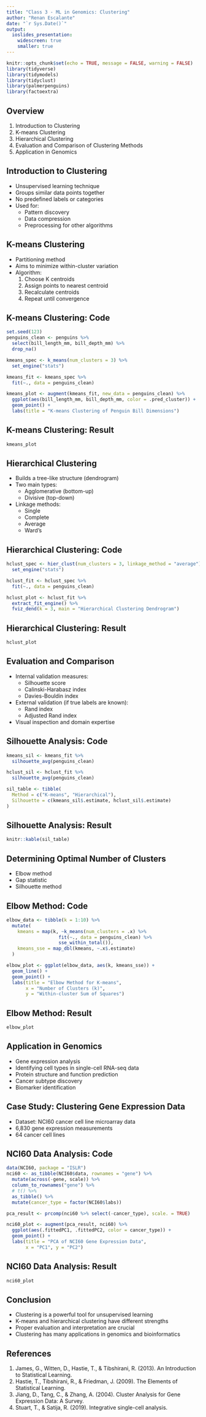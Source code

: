 ```yaml
---
title: "Class 3 - ML in Genomics: Clustering"
author: "Renan Escalante"
date: "`r Sys.Date()`"
output:
  ioslides_presentation:
    widescreen: true
    smaller: true
---
```


```r
knitr::opts_chunk$set(echo = TRUE, message = FALSE, warning = FALSE)
library(tidyverse)
library(tidymodels)
library(tidyclust)
library(palmerpenguins)
library(factoextra)
```

## Overview

1. Introduction to Clustering
2. K-means Clustering
3. Hierarchical Clustering
4. Evaluation and Comparison of Clustering Methods
5. Application in Genomics

## Introduction to Clustering

- Unsupervised learning technique
- Groups similar data points together
- No predefined labels or categories
- Used for:
  - Pattern discovery
  - Data compression
  - Preprocessing for other algorithms

## K-means Clustering

- Partitioning method
- Aims to minimize within-cluster variation
- Algorithm:
  1. Choose K centroids
  2. Assign points to nearest centroid
  3. Recalculate centroids
  4. Repeat until convergence

## K-means Clustering: Code

```r
set.seed(123)
penguins_clean <- penguins %>%
  select(bill_length_mm, bill_depth_mm) %>%
  drop_na()

kmeans_spec <- k_means(num_clusters = 3) %>%
  set_engine("stats")

kmeans_fit <- kmeans_spec %>%
  fit(~., data = penguins_clean)

kmeans_plot <- augment(kmeans_fit, new_data = penguins_clean) %>%
  ggplot(aes(bill_length_mm, bill_depth_mm, color = .pred_cluster)) +
  geom_point() +
  labs(title = "K-means Clustering of Penguin Bill Dimensions")
```

## K-means Clustering: Result

```r
kmeans_plot
```

## Hierarchical Clustering

- Builds a tree-like structure (dendrogram)
- Two main types:
  - Agglomerative (bottom-up)
  - Divisive (top-down)
- Linkage methods:
  - Single
  - Complete
  - Average
  - Ward's

## Hierarchical Clustering: Code

```r
hclust_spec <- hier_clust(num_clusters = 3, linkage_method = "average") %>%
  set_engine("stats")

hclust_fit <- hclust_spec %>%
  fit(~., data = penguins_clean)

hclust_plot <- hclust_fit %>%
  extract_fit_engine() %>%
  fviz_dend(k = 3, main = "Hierarchical Clustering Dendrogram")
```

## Hierarchical Clustering: Result

```r
hclust_plot
```

## Evaluation and Comparison

- Internal validation measures:
  - Silhouette score
  - Calinski-Harabasz index
  - Davies-Bouldin index
- External validation (if true labels are known):
  - Rand index
  - Adjusted Rand index
- Visual inspection and domain expertise

## Silhouette Analysis: Code

```r
kmeans_sil <- kmeans_fit %>% 
  silhouette_avg(penguins_clean)

hclust_sil <- hclust_fit %>% 
  silhouette_avg(penguins_clean)

sil_table <- tibble(
  Method = c("K-means", "Hierarchical"),
  Silhouette = c(kmeans_sil$.estimate, hclust_sil$.estimate)
)
```

## Silhouette Analysis: Result

```r
knitr::kable(sil_table)
```

## Determining Optimal Number of Clusters

- Elbow method
- Gap statistic
- Silhouette method

## Elbow Method: Code

```r
elbow_data <- tibble(k = 1:10) %>%
  mutate(
    kmeans = map(k, ~k_means(num_clusters = .x) %>% 
                   fit(~., data = penguins_clean) %>% 
                   sse_within_total()),
    kmeans_sse = map_dbl(kmeans, ~.x$.estimate)
  )

elbow_plot <- ggplot(elbow_data, aes(k, kmeans_sse)) +
  geom_line() +
  geom_point() +
  labs(title = "Elbow Method for K-means",
       x = "Number of Clusters (k)",
       y = "Within-cluster Sum of Squares")
```

## Elbow Method: Result

```r
elbow_plot
```

## Application in Genomics

- Gene expression analysis
- Identifying cell types in single-cell RNA-seq data
- Protein structure and function prediction
- Cancer subtype discovery
- Biomarker identification

## Case Study: Clustering Gene Expression Data

- Dataset: NCI60 cancer cell line microarray data
- 6,830 gene expression measurements
- 64 cancer cell lines

## NCI60 Data Analysis: Code

```r
data(NCI60, package = "ISLR")
nci60 <- as_tibble(NCI60$data, rownames = "gene") %>%
  mutate(across(-gene, scale)) %>%
  column_to_rownames("gene") %>%
  # t() %>%
  as_tibble() %>%
  mutate(cancer_type = factor(NCI60$labs))

pca_result <- prcomp(nci60 %>% select(-cancer_type), scale. = TRUE)

nci60_plot <- augment(pca_result, nci60) %>%
  ggplot(aes(.fittedPC1, .fittedPC2, color = cancer_type)) +
  geom_point() +
  labs(title = "PCA of NCI60 Gene Expression Data",
       x = "PC1", y = "PC2")
```

## NCI60 Data Analysis: Result

```r
nci60_plot
```

## Conclusion

- Clustering is a powerful tool for unsupervised learning
- K-means and hierarchical clustering have different strengths
- Proper evaluation and interpretation are crucial
- Clustering has many applications in genomics and bioinformatics

## References

1. James, G., Witten, D., Hastie, T., & Tibshirani, R. (2013). An Introduction to Statistical Learning.
2. Hastie, T., Tibshirani, R., & Friedman, J. (2009). The Elements of Statistical Learning.
3. Jiang, D., Tang, C., & Zhang, A. (2004). Cluster Analysis for Gene Expression Data: A Survey.
4. Stuart, T., & Satija, R. (2019). Integrative single-cell analysis.